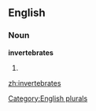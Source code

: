 
==English==

===Noun===
'''invertebrates'''

# {{plural of|[[invertebrate]]}}

[[Category:English plurals]]

[[zh:invertebrates]]